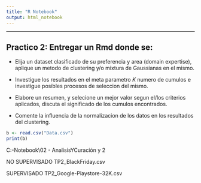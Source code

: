 ```yaml
---
title: "R Notebook"
output: html_notebook
---
```


***
## Practico 2: Entregar un Rmd donde se:

- Elija un dataset clasificado de su preferencia y area (domain expertise), aplique un metodo de clustering y/o mixtura de Gaussianas en el mismo.

- Investigue los resultados en el meta parametro $K$ numero de cumulos e investigue posibles procesos de seleccion del mismo.

- Elabore un resumen, y selecione un mejor valor segun el/los criterios aplicados, discuta el significado de los cumulos
encontrados. 

- Comente la influencia de la normalizacion de los datos en los resultados del clustering.




```r

b <- read.csv("Data.csv")
print(b)
```

C:\Users\Agustina-Notebook\Documents\DiploDatos\Repopracticos\DiploDatos\02 - AnalisisYCuración\Entregables\Clase 1 y 2\datasets

NO SUPERVISADO
TP2_BlackFriday.csv

SUPERVISADO
TP2_Google-Playstore-32K.csv